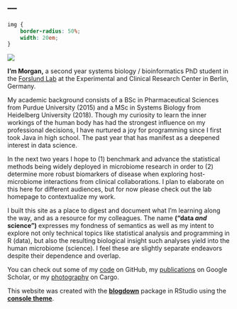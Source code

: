 ---
---

```css
img {
    border-radius: 50%;
    width: 20em;
}
```
<img src="intranet_square_sm.png">
<!-- ![](intranet_square_sm.png) -->

**I'm Morgan,** a second year systems biology / bioinformatics PhD student in the [Forslund Lab](https://www.mdc-berlin.de/forslund) at the Experimental and Clinical Research Center in Berlin, Germany.

My academic background consists of a BSc in Pharmaceutical Sciences from Purdue University (2015) and a MSc in Systems Biology from Heidelberg University (2018). Though my curiosity to learn the inner workings of the human body has had the strongest influence on my professional decisions, I have nurtured a joy for programming since I first took Java in high school. The past year that has manifest as a deepened interest in data science.  

In the next two years I hope to (1) benchmark and advance the statistical methods being widely deployed in microbiome research in order to (2) determine more robust biomarkers of disease when exploring host-microbiome interactions from clinical collaborations. I plan to elaborate on this here for different audiences, but for now please check out the lab homepage to contextualize my work. 

I built this site as a place to digest and document what I'm learning along the way, and as a resource for my colleagues. The name **("data _and_ science")** expresses my fondness of semantics as well as my intent to explore not only technical topics like statistical analysis and programming in R (data), but also the resulting biological insight such analyses yield into the human microbiome (science). I feel these are slightly separate endeavors despite their dependence and overlap.

You can check out some of my [code](https://github.com/sxmorgan) on GitHub, my [publications](https://scholar.google.com/citations?user=bZuOHS8AAAAJ&hl=en) on Google Scholar, or my [photography](https://cargocollective.com/messex) on Cargo.

This website was created with the [**blogdown**](https://github.com/rstudio/blogdown) package in RStudio using the [**console theme**](https://github.com/mrmierzejewski/hugo-theme-console/).
